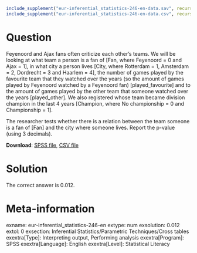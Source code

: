 ```{r, echo = FALSE, results = "hide"}
include_supplement("eur-inferential_statistics-246-en-data.sav", recursive = TRUE)
include_supplement("eur-inferential_statistics-246-en-data.csv", recursive = TRUE)
```
Question
========
Feyenoord and Ajax fans often criticize each other's teams. We will be looking at what team a person is a fan of [Fan, where Feyenoord = 0 and Ajax = 1], in what city a person lives [City, where Rotterdam = 1, Amsterdam = 2, Dordrecht = 3 and Haarlem = 4], the number of games played by the favourite team that they watched over the years (so the amount of games played by Feyenoord watched by a Feyenoord fan) [played_favourite] and to the amount of games played by the other team that someone watched over the years [played_other]. We also registered whose team became division champion in the last 4 years [Champion, where No championship = 0 and Championship = 1].

The researcher tests whether there is a relation between the team someone is a fan of [Fan] and the city where someone lives. Report the p-value (using 3 decimals).

**Download**: [SPSS file](inferential_statistics-246-en-data.sav), [CSV file](inferential_statistics-246-en-data.csv)


Solution
========
The correct answer is 0.012.


Meta-information
================
exname: eur-inferential_statistics-246-en
extype: num
exsolution: 0.012
extol: 0
exsection: Inferential Statistics/Parametric Techniques/Cross tables
exextra[Type]: Interpreting output, Performing analysis
exextra[Program]: SPSS
exextra[Language]: English
exextra[Level]: Statistical Literacy